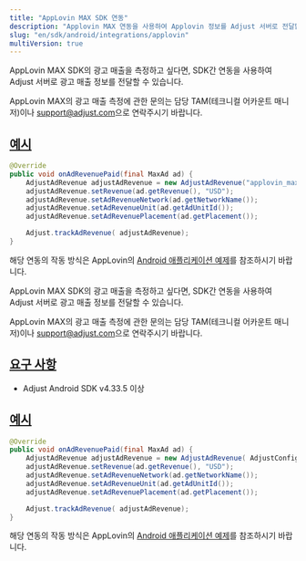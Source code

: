 ```yaml
---
title: "AppLovin MAX SDK 연동"
description: "Applovin MAX 연동을 사용하여 Applovin 정보를 Adjust 서버로 전달합니다."
slug: "en/sdk/android/integrations/applovin"
multiVersion: true
---
```

<sdkversion version="v5"> 

AppLovin MAX SDK의 광고 매출을 측정하고 싶다면, SDK간 연동을 사용하여 Adjust 서버로 광고 매출 정보를 전달할 수 있습니다.
<callout type="note"> 

AppLovin MAX의 광고 매출 측정에 관한 문의는 담당 TAM\(테크니컬 어카운트 매니저\)이나 [support@adjust.com](mailto:support@adjust.com)으로 연락주시기 바랍니다.
</Callout> 

[예시](examples)
--------------

<tabs> <tab title="Java"> 

```java
@Override
public void onAdRevenuePaid(final MaxAd ad) {
    AdjustAdRevenue adjustAdRevenue = new AdjustAdRevenue("applovin_max_sdk");
    adjustAdRevenue.setRevenue(ad.getRevenue(), "USD");
    adjustAdRevenue.setAdRevenueNetwork(ad.getNetworkName());
    adjustAdRevenue.setAdRevenueUnit(ad.getAdUnitId());
    adjustAdRevenue.setAdRevenuePlacement(ad.getPlacement());

    Adjust.trackAdRevenue( adjustAdRevenue);
}
```

</Tab> </Tabs> 

해당 연동의 작동 방식은 AppLovin의 [Android 애플리케이션 예제](https://github.com/AppLovin/AppLovin-MAX-SDK-Android/blob/master/AppLovin%20MAX%20Demo%20App%20-%20Java/app/src/main/java/com/applovin/enterprise/apps/demoapp/ads/max/RewardedAdActivity.java#L133-L144)를 참조하시기 바랍니다.
</SdkVersion> <sdkversion version="v4"> 

AppLovin MAX SDK의 광고 매출을 측정하고 싶다면, SDK간 연동을 사용하여 Adjust 서버로 광고 매출 정보를 전달할 수 있습니다.
<callout type="note"> 

AppLovin MAX의 광고 매출 측정에 관한 문의는 담당 TAM\(테크니컬 어카운트 매니저\)이나 [support@adjust.com](mailto:support@adjust.com)으로 연락주시기 바랍니다.
</Callout> 

[요구 사항](requirements)
---------------------

* Adjust Android SDK v4\.33\.5 이상

[예시](examples)
--------------

<tabs> <tab title="Java"> 

```java
@Override
public void onAdRevenuePaid(final MaxAd ad) {
    AdjustAdRevenue adjustAdRevenue = new AdjustAdRevenue( AdjustConfig.AD_REVENUE_APPLOVIN_MAX);
    adjustAdRevenue.setRevenue(ad.getRevenue(), "USD");
    adjustAdRevenue.setAdRevenueNetwork(ad.getNetworkName());
    adjustAdRevenue.setAdRevenueUnit(ad.getAdUnitId());
    adjustAdRevenue.setAdRevenuePlacement(ad.getPlacement());

    Adjust.trackAdRevenue( adjustAdRevenue);
}
```

</Tab> </Tabs> 

해당 연동의 작동 방식은 AppLovin의 [Android 애플리케이션 예제](https://github.com/AppLovin/AppLovin-MAX-SDK-Android/blob/master/AppLovin%20MAX%20Demo%20App%20-%20Java/app/src/main/java/com/applovin/enterprise/apps/demoapp/ads/max/RewardedAdActivity.java#L133-L144)를 참조하시기 바랍니다.
</SdkVersion>

